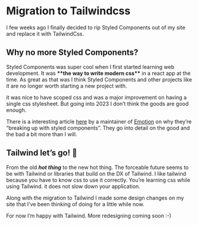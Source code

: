 # Migration to Tailwindcss

I few weeks ago I finally decided to rip Styled Components out of my
site and replace it with TailwindCss.

## Why no more Styled Components?

Styled Components was super cool when I first started learning web
development. It was ****\*\*****the way to write modern
css****\*\***** in a react app at the time. As great as that was I
think Styled Components and other projects like it are no longer worth
starting a new project with.

it was nice to have scoped css and was a major improvement on having a
single css stylesheet. But going into 2023 I don’t think the goods are
good enough.

There is a interesting article
[here](https://dev.to/srmagura/why-were-breaking-up-wiht-css-in-js-4g9b)
by a maintainer of [Emotion](https://emotion.sh/docs/introduction) on
why they’re “breaking up with styled components”. They go into detail
on the good and the bad a bit more than I will.

## Tailwind let’s go! 🚀

From the old **_hot thing_** to the new hot thing. The forceable
future seems to be with Tailwind or libraries that build on the DX of
Tailwind. I like tailwind because you have to know css to use it
correctly. You’re learning css while using Tailwind. it does not slow
down your application.

Along with the migration to Tailwind I made some design changes on my
site that I’ve been thinking of doing for a little while now.

For now I’m happy with Tailwind. More redesigning coming soon :-)
